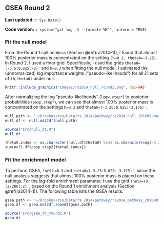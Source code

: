 ## GSEA Round 2 {#ra2014-2}

**Last updated:** `r Sys.Date()`

**Code version:** `r system("git log -1 --format='%H'", intern = TRUE)`

### Fit the null model

From the Round 1 null analysis (Section \@ref(ra2014-1)), I found that almost 100% posterior mass is concentrated on the setting `(h=0.3, theta0=-3.25)`. In Round 2, I used a finer grid. Specifically, I used the grids `theta0=(-3.5:0.025:-3)'` and `h=0.3` when fitting the null model. I estimated the (unnormalized) log importance weights ("pseudo-likelihoods") for all 21 sets of `(h,theta0)` under null.

```r
knitr::include_graphics("images/ra2014_null_round2.png", dpi=NA)
```

After normalizing the log "pseudo-likelihoods" (`logw.step*`) to posterior probabilities (`posp.step*`), we can see that almost 100% posterior mass is concentrated on the settings `h=0.3` and `theta0=(-3.25:0.025:-3.175)'`.
```r
null.path <- "~/Dropbox/rss/Data/ra_2014/pathway/ra2014_null_201609.mat"
null.df <- null.mat2df(null.path)
```

```r
source("src/null_dt.R")
null.dt
```

```r
theta0.index <- as.character(null.df$theta0) %in% as.character(seq(-3.25,-3.175,by=0.025)) 
sum(null.df$posp.step2[theta0.index]) 
```

### Fit the enrichment model

To perform GSEA, I set `h=0.3` and `theta0=(-3.25:0.025:-3.175)'`, since the null analysis suggests that almost 100% posterior mass is placed on these settings. For the log-fold enrichment parameter, I use the grid `theta=(0:(2/200):2)'`, based on the Round 1 enrichment analysis (Section \@ref(ra2014-1)). The following table lists the GSEA results. 
```r
gsea.path <- "~/Dropbox/rss/Data/ra_2014/pathway/ra2014_pathway_201609.mat"
gsea.df <- gsea.mat2df.round2(gsea.path) 
```

```r
source("src/gsea_dt_round2.R")
gsea.dt
```